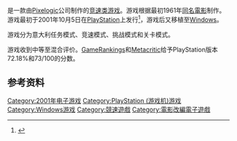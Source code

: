 {{NoteTA
| G1=Games
}}

{{vgname|意大利任务|en=The Italian Job}}是一款由[[Pixelogic|Pixelogic]]公司制作的[[竞速类游戏|竞速类游戏]]。游戏根据最初1961年[[意大利任务|同名電影]]制作。游戏最初于2001年10月5日在[[PlayStation_(遊戲機)|PlayStation]]上发行<ref name="gamefaqs">{{cite web| url = http://www.gamefaqs.com/ps/256395-the-italian-job/data| title = Release information| publisher = [[GameFAQs|GameFAQs]]| date = | accessdate = 2016-03-26| language = en| archive-date = 2016-04-13| archive-url = https://web.archive.org/web/20160413135031/http://www.gamefaqs.com/ps/256395-the-italian-job/data| dead-url = no}}</ref>，游戏后又移植至[[Windows|Windows]]。

游戏分为意大利任务模式、竞速模式、挑战模式和关卡模式。

游戏收到中等至混合评价。[[GameRankings|GameRankings]]和[[Metacritic|Metacritic]]给予PlayStation版本72.18%和73/100的分数。

== 参考资料 ==
{{Reflist}}

{{DEFAULTSORT:Italian Job, The}}
[[Category:2001年电子游戏|Category:2001年电子游戏]]
[[Category:PlayStation_(游戏机)游戏|Category:PlayStation (游戏机)游戏]]
[[Category:Windows游戏|Category:Windows游戏]]
[[Category:競速遊戲|Category:競速遊戲]]
[[Category:電影改編電子遊戲|Category:電影改編電子遊戲]]

{{racing-videogame-stub}}